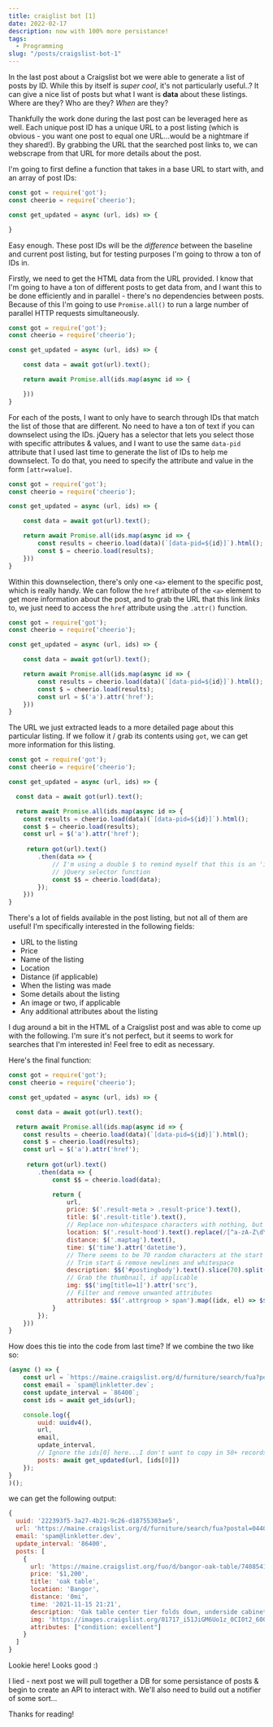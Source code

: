 ```yaml
---
title: craiglist bot [1]
date: 2022-02-17
description: now with 100% more persistance!
tags:
  - Programming
slug: "/posts/craigslist-bot-1"
---
```


In the last post about a Craigslist bot we were able to generate a list of posts by ID. While this by itself is _super cool_, it's not particularly useful..? It can give a nice list of posts but what I want is __data__ about these listings. Where are they? Who are they? _When_ are they?

Thankfully the work done during the last post can be leveraged here as well. Each unique post ID has a unique URL to a post listing (which is obvious - you want one post to equal one URL...would be a nightmare if they shared!). By grabbing the URL that the searched post links to, we can webscrape from that URL for more details about the post.

I'm going to first define a function that takes in a base URL to start with, and an array of post IDs:

```js
const got = require('got');
const cheerio = require('cheerio');

const get_updated = async (url, ids) => {

}
```

Easy enough. These post IDs will be the _difference_ between the baseline and current post listing, but for testing purposes I'm going to throw a ton of IDs in. 

Firstly, we need to get the HTML data from the URL provided. I know that I'm going to have a ton of different posts to get data from, and I want this to be done efficiently and in parallel - there's no dependencies between posts. Because of this I'm going to use `Promise.all()` to run a large number of parallel HTTP requests simultaneously.

```js
const got = require('got');
const cheerio = require('cheerio');

const get_updated = async (url, ids) => {

    const data = await got(url).text();

    return await Promise.all(ids.map(async id => {

    }))
}
```

For each of the posts, I want to only have to search through IDs that match the list of those that are different. No need to have a ton of text if you can downselect using the IDs. jQuery has a selector that lets you select those with specific attributes & values, and I want to use the same `data-pid` attribute that I used last time to generate the list of IDs to help me downselect. To do that, you need to specify the attribute and value in the form `[attr=value]`.

```js
const got = require('got');
const cheerio = require('cheerio');

const get_updated = async (url, ids) => {

    const data = await got(url).text();

    return await Promise.all(ids.map(async id => {
        const results = cheerio.load(data)(`[data-pid=${id}]`).html();
        const $ = cheerio.load(results);
    }))
}
```

Within this downselection, there's only one `<a>` element to the specific post, which is really handy. We can follow the `href` attribute of the `<a>` element to get more information about the post, and to grab the URL that this link _links_ to, we just need to access the `href` attribute using the `.attr()` function.

```js
const got = require('got');
const cheerio = require('cheerio');

const get_updated = async (url, ids) => {

    const data = await got(url).text();

    return await Promise.all(ids.map(async id => {
        const results = cheerio.load(data)(`[data-pid=${id}]`).html();
        const $ = cheerio.load(results);
        const url = $('a').attr('href');
    }))
}
```

The URL we just extracted leads to a more detailed page about this particular listing. If we follow it / grab its contents using `got`, we can get more information for this listing.

```js
const got = require('got');
const cheerio = require('cheerio');

const get_updated = async (url, ids) => {

  const data = await got(url).text();

  return await Promise.all(ids.map(async id => {
    const results = cheerio.load(data)(`[data-pid=${id}]`).html();
    const $ = cheerio.load(results);
    const url = $('a').attr('href');
    
     return got(url).text()
        .then(data => {
            // I'm using a double $ to remind myself that this is an 'inner'
            // jQuery selector function
            const $$ = cheerio.load(data);
        });
    }))
}
```

There's a lot of fields available in the post listing, but not all of them are useful! I'm specifically interested in the following fields:
- URL to the listing
- Price
- Name of the listing
- Location
- Distance (if applicable)
- When the listing was made
- Some details about the listing
- An image or two, if applicable
- Any additional attributes about the listing

I dug around a bit in the HTML of a Craigslist post and was able to come up with the following. I'm sure it's not perfect, but it seems to work for searches that I'm interested in! Feel free to edit as necessary.

Here's the final function:

```js:title=get_updated.js
const got = require('got');
const cheerio = require('cheerio');

const get_updated = async (url, ids) => {

  const data = await got(url).text();

  return await Promise.all(ids.map(async id => {
    const results = cheerio.load(data)(`[data-pid=${id}]`).html();
    const $ = cheerio.load(results);
    const url = $('a').attr('href');
    
     return got(url).text()
        .then(data => {
            const $$ = cheerio.load(data);

            return {
                url,
                price: $('.result-meta > .result-price').text(),
                title: $('.result-title').text(),
                // Replace non-whitespace characters with nothing, but don't remove Unicode
                location: $('.result-hood').text().replace(/[^a-zA-Z\d\s:\u00C0-\u00FF]/g, '').trim(),
                distance: $('.maptag').text(),
                time: $('time').attr('datetime'),
                // There seems to be 70 random characters at the start of every posting body...
                // Trim start & remove newlines and whitespace
                description: $$('#postingbody').text().slice(70).split('\n').filter(Boolean).map(el => el.trim()).join(' '),
                // Grab the thumbnail, if applicable
                img: $$('img[title=1]').attr('src'),
                // Filter and remove unwanted attributes
                attributes: $$('.attrgroup > span').map((idx, el) => $$(el).text()).toArray().filter(Boolean).filter(el => !el.includes('ads'))
            }
        });
    }))
}
```

How does this tie into the code from last time? If we combine the two like so:

```js
(async () => {
    const url = `https://maine.craigslist.org/d/furniture/search/fua?postal=04402&search_distance=10`;
    const email = `spam@linkletter.dev`;
    const update_interval = `86400`;
    const ids = await get_ids(url);

    console.log({
        uuid: uuidv4(),
        url,
        email,
        update_interval,
        // Ignore the ids[0] here...I don't want to copy in 50+ records lol
        posts: await get_updated(url, [ids[0]])
    });
}
)();
```

we can get the following output:

```js
{
  uuid: '222393f5-3a27-4b21-9c26-d18755303ae5',
  url: 'https://maine.craigslist.org/d/furniture/search/fua?postal=04402&search_distance=10',
  email: 'spam@linkletter.dev',
  update_interval: '86400',
  posts: [
    {
      url: 'https://maine.craigslist.org/fuo/d/bangor-oak-table/7408541258.html',
      price: '$1,200',
      title: 'oak table',
      location: 'Bangor',
      distance: '0mi',
      time: '2021-11-15 21:21',
      description: 'Oak table center tier folds down, underside cabinet and six high back chairs great shape. 42 by 54 two tiers 54x54 with three tiers',
      img: 'https://images.craigslist.org/01717_i51JiGM6Uo1z_0CI0t2_600x450.jpg',
      attributes: ["condition: excellent"]
    }
  ]
}
```

Lookie here! Looks good :)

I lied - next post we will pull together a DB for some persistance of posts & begin to create an API to interact with. We'll also need to build out a notifier of some sort...

Thanks for reading!